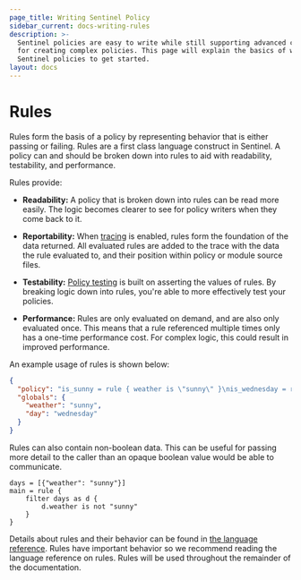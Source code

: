 ```yaml
---
page_title: Writing Sentinel Policy
sidebar_current: docs-writing-rules
description: >-
  Sentinel policies are easy to write while still supporting advanced constructs
  for creating complex policies. This page will explain the basics of writing
  Sentinel policies to get started.
layout: docs
---
```


# Rules

Rules form the basis of a policy by representing behavior that is either passing
or failing. Rules are a first class language construct in Sentinel. A policy can
and should be broken down into rules to aid with readability, testability, and
performance.

Rules provide:

- **Readability:** A policy that is broken down into rules can be read
  more easily. The logic becomes clearer to see for policy writers when
  they come back to it.

- **Reportability:** When [tracing](/sentinel/writing/tracing) is enabled,
  rules form the foundation of the data returned. All evaluated rules are added
  to the trace with the data the rule evaluated to, and their position within
  policy or module source files.

- **Testability:** [Policy testing](/sentinel/writing/testing) is
  built on asserting the values of rules. By breaking logic down into
  rules, you're able to more effectively test your policies.

- **Performance:** Rules are only evaluated on demand, and are also only
  evaluated once. This means that a rule referenced multiple times only has a
  one-time performance cost. For complex logic, this could result in improved
  performance.

An example usage of rules is shown below:

```json sentinel
{
  "policy": "is_sunny = rule { weather is \"sunny\" }\nis_wednesday = rule { day is \"wednesday\" }\nmain = rule { is_sunny and is_wednesday }",
  "globals": {
    "weather": "sunny",
    "day": "wednesday"
  }
}
```

Rules can also contain non-boolean data. This can be useful for passing more
detail to the caller than an opaque boolean value would be able to communicate.

```sentinel playground
days = [{"weather": "sunny"}]
main = rule {
	filter days as d {
		d.weather is not "sunny"
	}
}
```

Details about rules and their behavior can be found in
[the language reference](/sentinel/language/rules). Rules have important
behavior so we recommend reading the language reference on rules.
Rules will be used throughout the remainder of the documentation.
